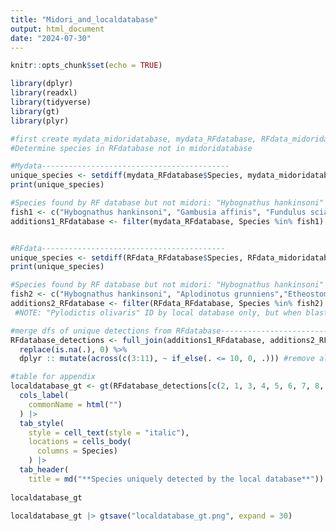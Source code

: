 ---
title: "Midori_and_localdatabase"
output: html_document
date: "2024-07-30"
---

```{r setup, include=FALSE}
knitr::opts_chunk$set(echo = TRUE)

library(dplyr)
library(readxl)
library(tidyverse)
library(gt)
library(plyr)
```

```{r}
#first create mydata_midoridatabase, mydata_RFdatabase, RFdata_midoridatabase, RFdata_RFdatabase in other tabs
#Determine species in RFdatabase not in midoridatabase

#Mydata------------------------------------------
unique_species <- setdiff(mydata_RFdatabase$Species, mydata_midoridatabase$Species)
print(unique_species) 

#Species found by RF database but not midori: "Hybognathus hankinsoni" "Gambusia affinis"       "Fundulus kansae"        "Hybognathus placitus"   "Fundulus sciadicus"     "Phenacobius mirabilis" "Pylodictis olivaris" 
fish1 <- c("Hybognathus hankinsoni", "Gambusia affinis", "Fundulus sciadicus", "Phenacobius mirabilis")
additions1_RFdatabase <- filter(mydata_RFdatabase, Species %in% fish1)


#RFdata-----------------------------------------
unique_species <- setdiff(RFdata_RFdatabase$Species, RFdata_midoridatabase$Species)
print(unique_species) 

#Species found by RF database but not midori: "Hybognathus hankinsoni" "Aplodinotus grunniens"  "Pylodictis olivaris"    "Etheostoma nigrum"      "Gambusia affinis"       "Fundulus kansae"      "Carpiodes cyprinus"     "Phenacobius mirabilis" 
fish2 <- c("Hybognathus hankinsoni", "Aplodinotus grunniens","Etheostoma nigrum","Gambusia affinis", "Carpiodes cyprinus","Phenacobius mirabilis" )
additions2_RFdatabase <- filter(RFdata_RFdatabase, Species %in% fish2)
 #NOTE: "Pylodictis olivaris" ID by local database only, but when blasted top hit is to channel catfish, so remove because two places it is detected with the local is already reflected in the national database 

#merge dfs of unique detections from RFdatabase---------------------------------
RFdatabase_detections <- full_join(additions1_RFdatabase, additions2_RFdatabase, by = c("Species", "commonName")) %>%
  replace(is.na(.), 0) %>%
  dplyr :: mutate(across(c(3:11), ~ if_else(. <= 10, 0, .))) #remove all hits less than 10 sequences

#table for appendix 
localdatabase_gt <- gt(RFdatabase_detections[c(2, 1, 3, 4, 5, 6, 7, 8, 9, 10 , 11)]) |>
  cols_label(
    commonName = html("")
  ) |>
  tab_style(
    style = cell_text(style = "italic"),
    locations = cells_body(
      columns = Species)
    ) |>
  tab_header(
    title = md("**Species uniquely detected by the local database**"))
        
localdatabase_gt

localdatabase_gt |> gtsave("localdatabase_gt.png", expand = 30)

```

